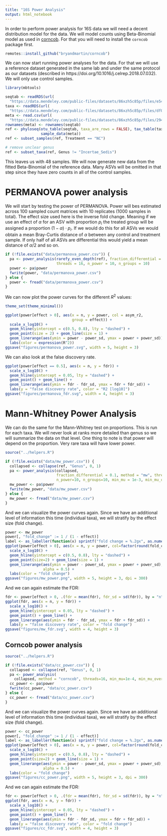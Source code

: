 ```yaml
---
title: "16S Power Analysis"
output: html_notebook
---
```


In order to perform power analysis for 16S data we will need a decent distribution model 
for the data. We will model counts using Beta-Binomial model as used in 
[corncob](https://arxiv.org/pdf/1902.02776.pdf). For that you will need to install the
`corncob` package first.

```r
remotes::install_github("bryandmartin/corncob")
```

We can now start running power analyses for the data. For that we will use a reference dataset
generated in the same lab and under the same protocol as our datasets (described in
https://doi.org/10.1016/j.celrep.2018.07.032). We will only use control samples.

```r
library(mbtools)

seqtab <- readRDS(url(
  "https://data.mendeley.com/public-files/datasets/86xzh5c85p/files/e547053f-094a-46a5-9e7b-e0d3867b698c/file_downloaded"))
taxa <- readRDS(url(
  "https://data.mendeley.com/public-files/datasets/86xzh5c85p/files/df0f29dd-f66f-48e5-b3af-1ee4f3ffbf2c/file_downloaded"))
meta <- read.csv(url(
  "https://data.mendeley.com/public-files/datasets/86xzh5c85p/files/294bf92b-5484-4cbe-94bc-81cf290a25d3/file_downloaded"))
rownames(meta) <- rownames(seqtab)
ref <- phyloseq(otu_table(seqtab, taxa_are_rows = FALSE), tax_table(taxa),
                sample_data(meta))
ref <- subset_samples(ref, Treatment == "NC")

# remove unclear genus
ref <- subset_taxa(ref, Genus != "Incertae_Sedis")
```

This leaves us with 48 samples. We will now generate new data from the fitted
Beta-Binomial of the reference data. Many ASVs will be omitted in that step
since they have zero counts in all of the control samples.

# PERMANOVA power analysis

We will start by testing the power of PERMANOVA. Power will bes estimated across 100
sampled count matrices with 10 replicates (1000 samples in total). The effect size used
here is the inverse fold change. Meaning if we use an effect of $\alpha$ for an ASV with proportion
$p_i$ the treated group will be assigned a proportion $(1 - \alpha)\cdot p_i$. If we would do this
for all ASVs we would obtain a mean Bray-Curtis distance of $\alpha$ between any control and treatment
sample. If only half of all ASVs are differential this would yield a mean distance of $\alpha/2$ and
so on.

```r
if (!file.exists("data/permanova_power.csv")) {
  pa <- power_analysis(rarefy_even_depth(ref), fraction_differential = 0.1, min_mu_over_phi = 0.1, min_mu=1e-6, 
                       threads = 16, n_power = 10, n_groups = 10)
  power <- pa$power
  fwrite(power, "data/permanova_power.csv")
} else {
  power <- fread("data/permanova_power.csv")
}
```

We can now plot the power curves for the different $R^2$ values:

```r
theme_set(theme_minimal())

ggplot(power[effect > 0], aes(x = n, y = power, col = asym_r2, 
                              group = effect)) +
  scale_x_log10() + 
  geom_hline(yintercept = c(0.5, 0.8), lty = "dashed") + 
  geom_point(size = 2) + geom_line(size = 1) +
  geom_linerange(aes(ymin = power - power_sd, ymax = power + power_sd)) +
  labs(color = expression(R^2))
ggsave("figures/permanova_power.svg", width = 5, height = 3)
```

We can also look at the false discovery rate.

```r
ggplot(power[effect == 0.5], aes(x = n, y = fdr)) +
  scale_x_log10() +
  geom_hline(yintercept = 0.05, lty = "dashed") + 
  geom_point() + geom_line() +
  geom_linerange(aes(ymin = fdr - fdr_sd, ymax = fdr + fdr_sd)) +
  labs(y = "false discovery rate", color = "R2 [log10]")
ggsave("figures/permanova_fdr.svg", width = 4, height = 3)
```

# Mann-Whitney Power Analysis

We can do the same for the Mann-Whitney test on proportions. This is run for each taxa. We will never
look at ranks more detailed than genus so we will summarize the data on that level. One thing to note
is that power will depend on the proportion. Very rare taxa will have lower power.

```r
source("../helpers.R")

if (!file.exists("data/mw_power.csv")) {
  collapsed <- collapse(ref, "Genus", 0, 1)
  pa <- power_analysis(collapsed, 
                       fraction_differential = 0.1, method = "mw", threads=16, 
                       n_power=10, n_groups=10, min_mu = 1e-3, min_mu_over_phi=0)
  mw_power <- pa$power
  fwrite(mw_power, "data/mw_power.csv")
} else {
  mw_power <- fread("data/mw_power.csv")
}
```

And we can visualize the power curves again. Since we have an additional level of information
this time (individual taxa), we will stratify by the effect size (fold change).

```r
power <- mw_power
power[, "fold_change" := 1 / (1 - effect)]
label <- as_labeller(function(x) sprintf("fold change = %.2gx", as.numeric(x)))
ggplot(power[effect > 0], aes(x = n, y = power, col=factor(round(fold_change, 1)), group=fold_change)) +
  scale_x_log10() +
  geom_hline(yintercept = c(0.5, 0.8), lty = "dashed") + 
  geom_point(size=2) + geom_line(size = 1) +
  geom_linerange(aes(ymin = power - power_sd, ymax = power + power_sd),
                 alpha = 0.5) +
  labs(color = "fold change")
ggsave("figures/mw_power.png", width = 5, height = 3, dpi = 300)
```

And we can again estimate the FDR:

```r
fdr <- power[effect > 0, .(fdr = mean(fdr), fdr_sd = sd(fdr)), by = "n"]
ggplot(fdr, aes(x = n, y = fdr)) +
  scale_x_log10() +
  geom_hline(yintercept = 0.05, lty = "dashed") + 
  geom_point() + geom_line() +
  geom_linerange(aes(ymin = fdr - fdr_sd, ymax = fdr + fdr_sd)) + 
  labs(y = "false discovery rate", color = "fold change")
ggsave("figures/mw_fdr.svg", width = 4, height = 3)
```

## Corncob power analysis

```r
source("../helpers.R")

if (!file.exists("data/cc_power.csv")) {
  collapsed <- collapse(ref, "Genus", 0, 1)
  pa <- power_analysis(
    collapsed, method = "corncob", threads=16, min_mu=1e-4, min_mu_over_phi=1, n_power = 10, n_groups = 10)
  cc_power <- pa$power
  fwrite(cc_power, "data/cc_power.csv")
} else {
  cc_power <- fread("data/cc_power.csv")
}
```


And we can visualize the power curves again. Since we have an additional level of information
this time (individual taxa), we will stratify by the effect size (fold change).

```r
power <- cc_power
power[, "fold_change" := 1 / (1 - effect)]
label <- as_labeller(function(x) sprintf("fold change = %.2gx", as.numeric(x)))
ggplot(power[effect > 0], aes(x = n, y = power, col=factor(round(fold_change, 1)), group=fold_change)) +
  scale_x_log10() +
  geom_hline(yintercept = c(0.5, 0.8), lty = "dashed") + 
  geom_point(size=2) + geom_line(size = 1) +
  geom_linerange(aes(ymin = power - power_sd, ymax = power + power_sd),
                 alpha = 0.5) +
  labs(color = "fold change")
ggsave("figures/cc_power.png", width = 5, height = 3, dpi = 300)
```

And we can again estimate the FDR:

```r
fdr <- power[effect > 0, .(fdr = mean(fdr), fdr_sd = sd(fdr)), by = "n"]
ggplot(fdr, aes(x = n, y = fdr)) +
  scale_x_log10() +
  geom_hline(yintercept = 0.05, lty = "dashed") + 
  geom_point() + geom_line() +
  geom_linerange(aes(ymin = fdr - fdr_sd, ymax = fdr + fdr_sd)) + 
  labs(y = "false discovery rate", color = "fold change")
ggsave("figures/cc_fdr.svg", width = 4, height = 3)
```